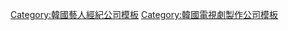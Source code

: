 {{Navbox
|name   = Hwa & Dam Pictures
|title  = Hwa & Dam Pictures
|above  = 
|abovestyle = background-color:#00DDDD;
|titlestyle = background-color:#00DDDD;
|groupstyle = background-color:#77FFEE;
|belowstyle = background-color:#77FFEE;
|listclass = hlist
|group1 = 代表
|list1  =
* 尹夏林
|group2 = 編劇
|list2  =
*[[金銀淑]]
|group3 = 電視劇製作
|list3  =
*[[熱血生意人]]
*[[加油！歐巴桑]]
*[[秘密花園 (韓國電視劇)|秘密花園]]
*[[紳士的品格]]
*[[家族的誕生 (電視劇)|家族的誕生]]
*[[欲戴王冠，必承其重－繼承者們]]
*[[清潭洞醜聞]]
*[[泡泡糖 (電視劇)|泡泡糖]]
*[[孤單又燦爛的神－鬼怪]]
*[[Bravo My Life]]
*[[陽光先生]]
*[[請輸入檢索詞WWW]]
*[[The King：永遠的君主]]
|group4 = 網路劇製作
|list4  =
*[[好日子 (網路劇)|好日子]]
*[[在我筆下的命運]]
}}
<noinclude>
[[Category:韓國藝人經紀公司模板]]
[[Category:韓國電視劇製作公司模板]]
</noinclude>
